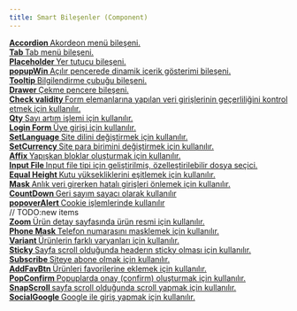 ```yaml
---
title: Smart Bileşenler (Component)
---
```


<div class="row">
    <div class="col-6 mb-1">
        <a href="/docs/smarty/tr-smarty-component-accordion" class="d-flex flex-direction-column h-100 p-3 border-round border shadow component-card">
            <strong class="d-block">
                Accordion
            </strong>
            <span>
                Akordeon menü bileşeni.
            </span>
        </a>
    </div>
    <div class="col-6 mb-1">
        <a href="/docs/smarty/tr-smarty-component-tab" class="d-flex flex-direction-column h-100 p-3 border-round border shadow component-card">
            <strong class="d-block">
                Tab
            </strong>
            <span>
                Tab menü bileşeni.
            </span>
        </a>
    </div>
    <div class="col-6 mb-1">
        <a href="/docs/smarty/tr-smarty-component-placeholder" class="d-flex flex-direction-column h-100 p-3 border-round border shadow component-card">
            <strong class="d-block">
                Placeholder
            </strong>
            <span>
                Yer tutucu bileşeni.
            </span>
        </a>
    </div>
    <div class="col-6 mb-1">
        <a href="/docs/smarty/tr-smarty-component-popupwin" class="d-flex flex-direction-column h-100 p-3 border-round border shadow component-card">
            <strong class="d-block">
                popupWin
            </strong>
            <span>
                Açılır pencerede dinamik içerik gösterimi bileşeni.
            </span>
        </a>
    </div>
    <div class="col-6 mb-1">
        <a href="/docs/smarty/tr-smarty-component-tooltip" class="d-flex flex-direction-column h-100 p-3 border-round border shadow component-card">
            <strong class="d-block">
                Tooltip
            </strong>
            <span>
                Bilgilendirme çubuğu bileşeni.
            </span>
        </a>
    </div>
    <div class="col-6 mb-1">
        <a href="/docs/smarty/tr-smarty-component-drawer" class="d-flex flex-direction-column h-100 p-3 border-round border shadow component-card">
            <strong class="d-block">
                Drawer
            </strong>
            <span>
                Çekme pencere bileşeni.
            </span>
        </a>
    </div>
    <div class="col-6 mb-1">
        <a href="/docs/smarty/tr-smarty-component-check-validity" class="d-flex flex-direction-column h-100 p-3 border-round border shadow component-card">
            <strong class="d-block">
                Check validity
            </strong>
            <span>
                Form elemanlarına yapılan veri girişlerinin geçerliliğini kontrol etmek için kullanılır.
            </span>
        </a>
    </div>
    <div class="col-6 mb-1">
        <a href="/docs/smarty/tr-smarty-component-qty" class="d-flex flex-direction-column h-100 p-3 border-round border shadow component-card">
            <strong class="d-block">
                Qty
            </strong>
            <span>
                Sayı artım işlemi için kullanılır.
            </span>
        </a>
    </div>
    <div class="col-6 mb-1">
        <a href="/docs/smarty/tr-smarty-component-login-form" class="d-flex flex-direction-column h-100 p-3 border-round border shadow component-card">
            <strong class="d-block">
                Login Form
            </strong>
            <span>
                Üye girişi için kullanılır.
            </span>
        </a>
    </div>
    <div class="col-6 mb-1">
        <a href="/docs/smarty/tr-smarty-component-setlanguage" class="d-flex flex-direction-column h-100 p-3 border-round border shadow component-card">
            <strong class="d-block">
                SetLanguage
            </strong>
            <span>
                Site dilini değiştirmek için kullanılır.
            </span>
        </a>
    </div>
    <div class="col-6 mb-1">
        <a href="/docs/smarty/tr-smarty-component-setcurrency" class="d-flex flex-direction-column h-100 p-3 border-round border shadow component-card">
            <strong class="d-block">
                SetCurrency
            </strong>
            <span>
                Site para birimini değiştirmek için kullanılır.
            </span>
        </a>
    </div>
    <div class="col-6 mb-1">
        <a href="/docs/smarty/tr-smarty-component-affix" class="d-flex flex-direction-column h-100 p-3 border-round border shadow component-card">
            <strong class="d-block">
                Affix
            </strong>
            <span>
                Yapışkan bloklar oluşturmak için kullanılır.
            </span>
        </a>
    </div>
    <div class="col-6 mb-1">
        <a href="/docs/smarty/tr-smarty-component-input-file" class="d-flex flex-direction-column h-100 p-3 border-round border shadow component-card">
            <strong class="d-block">
                Input File
            </strong>
            <span>
                Input file tipi için geliştirilmiş, özelleştirilebilir dosya seçici.
            </span>
        </a>
    </div>
    <div class="col-6 mb-1">
        <a href="/docs/smarty/tr-smarty-component-equal-height" class="d-flex flex-direction-column h-100 p-3 border-round border shadow component-card">
            <strong class="d-block">
                Equal Height
            </strong>
            <span>
                Kutu yüksekliklerini eşitlemek için kullanılır.
            </span>
        </a>
    </div>
    <div class="col-6 mb-1">
        <a href="/docs/smarty/tr-smarty-component-mask" class="d-flex flex-direction-column h-100 p-3 border-round border shadow component-card">
            <strong class="d-block">
                Mask
            </strong>
            <span>
                Anlık veri girerken hatalı girişleri önlemek için kullanılır.
            </span>
        </a>
    </div>
    <div class="col-6 mb-1">
        <a href="/docs/smarty/tr-smarty-component-countdown" class="d-flex flex-direction-column h-100 p-3 border-round border shadow component-card">
            <strong class="d-block">
                CountDown
            </strong>
            <span>
                Geri sayım sayacı olarak kullanılır
            </span>
        </a>
    </div>
    <div class="col-6 mb-1">
        <a href="/docs/smarty/tr-smarty-component-popoveralert" class="d-flex flex-direction-column h-100 p-3 border-round border shadow component-card">
            <strong class="d-block">
                popoverAlert
            </strong>
            <span>
                Cookie işlemlerinde kullanılır
            </span>
        </a>
    </div>    
    // TODO:new items  
    <div class="col-6 mb-1">
        <a href="/docs/smarty/tr-smarty-component-zoom" class="d-flex flex-direction-column h-100 p-3 border-round border shadow component-card">
            <strong class="d-block">
                Zoom
            </strong>
            <span>
                Ürün detay sayfasında ürün resmi için kullanılır.
            </span>
        </a>
    </div>
    <div class="col-6 mb-1">
        <a href="/docs/smarty/tr-smarty-component-phone-mask" class="d-flex flex-direction-column h-100 p-3 border-round border shadow component-card">
            <strong class="d-block">
                Phone Mask
            </strong>
            <span>
                Telefon numarasını masklemek için kullanılır.
            </span>
        </a>
    </div>
    <div class="col-6 mb-1">
        <a href="/docs/smarty/tr-smarty-component-variant" class="d-flex flex-direction-column h-100 p-3 border-round border shadow component-card">
            <strong class="d-block">
                Variant
            </strong>
            <span>
                Ürünlerin farklı varyanları için kullanılır.
            </span>
        </a>
    </div>
    <div class="col-6 mb-1">
        <a href="/docs/smarty/tr-smarty-component-sticky" class="d-flex flex-direction-column h-100 p-3 border-round border shadow component-card">
            <strong class="d-block">
                Sticky
            </strong>
            <span>
                Sayfa scroll olduğunda headerın sticky olması için kullanılır.
            </span>
        </a>
    </div>    
    <div class="col-6 mb-1">
        <a href="/docs/smarty/tr-smarty-component-subscribe" class="d-flex flex-direction-column h-100 p-3 border-round border shadow component-card">
            <strong class="d-block">
                Subscribe
            </strong>
            <span>
                Siteye abone olmak için kullanılır.
            </span>
        </a>
    </div>
    <div class="col-6 mb-1">
        <a href="/docs/smarty/tr-smarty-component-addfavbtn" class="d-flex flex-direction-column h-100 p-3 border-round border shadow component-card">
            <strong class="d-block">
                AddFavBtn
            </strong>
            <span>
                Ürünleri favorilerine eklemek için kullanılır.
            </span>
        </a>
    </div>    
    <div class="col-6 mb-1">
        <a href="/docs/smarty/tr-smarty-component-popconfirm" class="d-flex flex-direction-column h-100 p-3 border-round border shadow component-card">
            <strong class="d-block">
                PopConfirm
            </strong>
            <span>
                Popuplarda onay (confirm) oluşturmak için kullanılır.
            </span>
        </a>
    </div>
    <div class="col-6 mb-1">
        <a href="/docs/smarty/tr-smarty-component-snapscroll" class="d-flex flex-direction-column h-100 p-3 border-round border shadow component-card">
            <strong class="d-block">
                SnapScroll
            </strong>
            <span>
                sayfa scroll olduğunda scroll yapmak için kullanılır.
            </span>
        </a>
    </div>
    <div class="col-6 mb-1">
        <a href="/docs/smarty/tr-smarty-component-socialgoogle" class="d-flex flex-direction-column h-100 p-3 border-round border shadow component-card">
            <strong class="d-block">
                SocialGoogle
            </strong>
            <span>
                Google ile giriş yapmak için kullanılır.
            </span>
        </a>
    </div>
    


   
</div>

